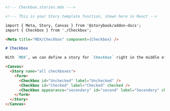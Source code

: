 ```md
<!--- Checkbox.stories.mdx --->

<!--- This is your Story template function, shown here in React -->

import { Meta, Story, Canvas } from '@storybook/addon-docs';
import { Checkbox } from './Checkbox';

<Meta title="MDX/Checkbox" component={Checkbox} />

# Checkbox

With `MDX`, we can define a story for `Checkbox` right in the middle of our Markdown documentation.

<Canvas>
  <Story name="all checkboxes">
    <form>
      <Checkbox id="Unchecked" label="Unchecked" />
      <Checkbox id="Checked" label="Checked" checked />
      <Checkbox appearance="secondary" id="second" label="Secondary" checked />
    </form>
  </Story>
</Canvas>
```
